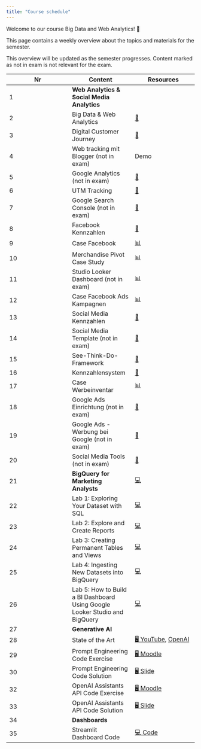 ```yaml
---
title: "Course schedule"
---
```


Welcome to our course Big Data and Web Analytics! 👋  

This page contains a weekly overview about the topics and materials for the semester.

:::{.callout-note}
This overview will be updated as the semester progresses. Content marked as not in exam is not relevant for the exam.
:::

|	Nr	|	Content	|		Resources		|	
|	---	|	---	|		---		|	
|	1	|	**Web Analytics & Social Media Analytics**	|				|	
|	2	|	Big Data & Web Analytics	|		[📑](https://docs.google.com/presentation/d/14mDixoFHReJhc7D3G0ooC_CZJ8R14AcjJLXqFfUmKgo/export/pdf)		|	
|	3	|	Digital Customer Journey	|		[📑](https://docs.google.com/presentation/d/1PjsH6zrGXJQmVUeUXqtx97YXXrxmwhj13n442SDNyIE/export/pdf)		|	
|	4	|	Web tracking mit Blogger (not in exam)	|		Demo		|	
|	5	|	Google Analytics (not in exam)	|		[📑](https://docs.google.com/presentation/d/1rWW6ZyH8-Cex4g04wKnXMtjhBZVnPmUdoEZn7rXwer0/export/pdf)		|	
|	6	|	UTM Tracking	|		[📑](https://docs.google.com/presentation/d/1_BBH1kD_i_bRA4Rcp8PY6TjDpx95lD6NbOAE-YfWxnY/export/pdf)		|	
|	7	|	Google Search Console (not in exam)	|		[📑](https://docs.google.com/presentation/d/1rl7v3MyLANhU6HKbwhYdxMzWoHvt6lxoWPdkO9y0UWg/export/pdf)		|	
|	8	|	Facebook Kennzahlen	|		[📑](https://docs.google.com/presentation/d/1hljb0T3sA5yDMCvSXy_SAv3vgW3hSVasc7dT-wwynPE/export/pdf)		|	
|	9	|	Case Facebook	|		[📊](https://docs.google.com/spreadsheets/d/1aTkSrNZPeh14Ier3WX-Po5zIlmLWujLfWLfqQcLHKXo/edit?usp=sharing)		|	
|	10	|	Merchandise Pivot Case Study	|		[📊](https://docs.google.com/spreadsheets/d/1hsUE0PHJR-wmELI8y2XFgcYBFFwqKG4UjI3Y8odM6kU/edit?usp=sharing)		|	
|	11	|	Studio Looker Dashboard (not in exam)	|		[📊](https://lookerstudio.google.com/navigation/reporting)		|	
|	12	|	Case Facebook Ads Kampagnen	|		[📊](https://docs.google.com/spreadsheets/d/1svLWw4-mtjcfOfTTxxu2e6PKWlLmhUgeGtefzE6I3mk/edit?usp=sharing)		|	
|	13	|	Social Media Kennzahlen	|		[📝](https://docs.google.com/presentation/d/1OAy9Qe3h0AlePEcYoeHF9qPLL7aGYvlhvvXsANrl9-g/view?usp=sharing)		|	
|	14	|	Social Media Template (not in exam)	|		[📝](https://docs.google.com/presentation/d/15I-qdXuIzqVQo0m7MPdd_u7YK0joMCWU6fHifHkPZHc/view?usp=sharing)		|	
|	15	|	See-Think-Do-Framework	|		[📑](https://docs.google.com/presentation/d/1grMoII17Y-8nUMQnbJfVS_xyBnom0us5wBU5fodac4M/export/pdf)		|	
|	16	|	Kennzahlensystem	|		[📑](https://docs.google.com/presentation/d/1evcXWNKDCT_NhHpORhrAN3FnObkk6ONzT6Fzxefbh1I/export/pdf)		|	
|	17	|	Case Werbeinventar	|		[📊](https://docs.google.com/spreadsheets/d/1Ft9CfS7HKJPSiRVqXoIVMcOEg1EfGkPFHKBFNzpmo40/edit?usp=sharing)		|	
|	18	|	Google Ads Einrichtung (not in exam)	|		[📑](https://docs.google.com/presentation/d/174vsh7QP66P4Kdn6lJfjY66sm_IGHPJXqTcQDSeTFG0/export/pdf)		|	
|	19	|	Google Ads - Werbung bei Google (not in exam)	|		[📑](https://docs.google.com/presentation/d/1O1mYT5HGBxd2ZOqGruXiwHozup_i5v2Tc740jHPg-5s/export/pdf)		|	
|	20	|	Social Media Tools (not in exam)	|		[📑](https://docs.google.com/presentation/d/1PRpAkwZTA8CGufafmmxoOFgMW1JrfRFt75o1rau_UTI/export/pdf)		|	
|	21	|	**BigQuery for Marketing Analysts**	|		[💻](https://www.cloudskillsboost.google/quests/70?catalog_rank=%7B%22rank%22%3A48%2C%22num_filters%22%3A7%2C%22has_search%22%3Afalse%7D)		|	
|	22	|	Lab 1: Exploring Your Dataset with SQL	|		[💻](https://www.cloudskillsboost.google/focuses/3618?parent=catalog)		|	
|	23	|	Lab 2: Explore and Create Reports 	|		[💻](https://www.cloudskillsboost.google/focuses/3614?parent=catalog)		|	
|	24	|	Lab 3: Creating Permanent Tables and Views	|		[💻](https://www.cloudskillsboost.google/focuses/3690?parent=catalog)		|	
|	25	|	Lab 4: Ingesting New Datasets into BigQuery	|		[💻](https://www.cloudskillsboost.google/focuses/3692?parent=catalog)		|	
|	26	|	Lab 5: How to Build a BI Dashboard Using Google Looker Studio and BigQuery	|		[💻](https://www.cloudskillsboost.google/focuses/5538?parent=catalog)		|	
|	27	|	**Generative AI**	|				|	
|	28	|	State of the Art	|		[🖥 YouTube ](https://www.youtube.com/watch?v=U9mJuUkhUzk), [ OpenAI](https://openai.com/blog)		|	
|	29	|	Prompt Engineering Code Exercise	|		[🖥 Moodle](https://moodle.hdm-stuttgart.de/course/view.php?id=2233&section=6)		|	
|	30	|	Prompt Engineering Code Solution	|		[🖥 Slide](https://kirenz.github.io/lab-prompt/slides/guidelines.html#/title-slide)		|	
|	32	|	OpenAI Assistants API Code Exercise	|		[🖥 Moodle](https://moodle.hdm-stuttgart.de/course/view.php?id=2233&section=6)		|	
|	33	|	OpenAI Assistants API Code Solution	|		[🖥 Slide](https://kirenz.github.io/lab-assistants-api/slides/assistant-intro.html#/title-slide)		|	
|	34	|	**Dashboards**	|				|	
|	35	|	Streamlit Dashboard Code	|		[💻 Code](https://raw.githubusercontent.com/kirenz/streamlit-app/main/example/app.py)		|	